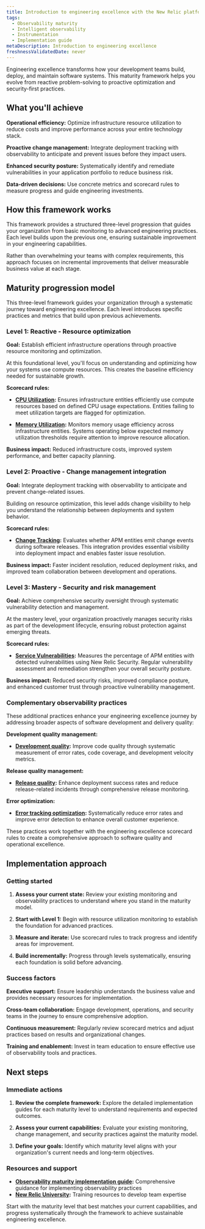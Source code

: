 ```yaml
---
title: Introduction to engineering excellence with the New Relic platform
tags:
  - Observability maturity
  - Intelligent observability
  - Instrumentation
  - Implementation guide
metaDescription: Introduction to engineering excellence
freshnessValidatedDate: never
---
```


Engineering excellence transforms how your development teams build, deploy, and maintain software systems. This maturity framework helps you evolve from reactive problem-solving to proactive optimization and security-first practices.

## What you'll achieve

**Operational efficiency:** Optimize infrastructure resource utilization to reduce costs and improve performance across your entire technology stack.

**Proactive change management:** Integrate deployment tracking with observability to anticipate and prevent issues before they impact users.

**Enhanced security posture:** Systematically identify and remediate vulnerabilities in your application portfolio to reduce business risk.

**Data-driven decisions:** Use concrete metrics and scorecard rules to measure progress and guide engineering investments.

## How this framework works

This framework provides a structured three-level progression that guides your organization from basic monitoring to advanced engineering practices. Each level builds upon the previous one, ensuring sustainable improvement in your engineering capabilities.

Rather than overwhelming your teams with complex requirements, this approach focuses on incremental improvements that deliver measurable business value at each stage.

## Maturity progression model

This three-level framework guides your organization through a systematic journey toward engineering excellence. Each level introduces specific practices and metrics that build upon previous achievements.

### Level 1: Reactive - Resource optimization

**Goal:** Establish efficient infrastructure operations through proactive resource monitoring and optimization.

At this foundational level, you'll focus on understanding and optimizing how your systems use compute resources. This creates the baseline efficiency needed for sustainable growth.

**Scorecard rules:**

- **[CPU Utilization](/docs/new-relic-solutions/observability-maturity/engineering-excellence/l1-cpu-utilization):** Ensures infrastructure entities efficiently use compute resources based on defined CPU usage expectations. Entities failing to meet utilization targets are flagged for optimization.

- **[Memory Utilization](/docs/new-relic-solutions/observability-maturity/engineering-excellence/l1-memory-utilization):** Monitors memory usage efficiency across infrastructure entities. Systems operating below expected memory utilization thresholds require attention to improve resource allocation.

**Business impact:** Reduced infrastructure costs, improved system performance, and better capacity planning.

### Level 2: Proactive - Change management integration

**Goal:** Integrate deployment tracking with observability to anticipate and prevent change-related issues.

Building on resource optimization, this level adds change visibility to help you understand the relationship between deployments and system behavior.

**Scorecard rules:**

- **[Change Tracking](/docs/new-relic-solutions/observability-maturity/engineering-excellence/l2-change-tracking):** Evaluates whether APM entities emit change events during software releases. This integration provides essential visibility into deployment impact and enables faster issue resolution.

**Business impact:** Faster incident resolution, reduced deployment risks, and improved team collaboration between development and operations.

### Level 3: Mastery - Security and risk management

**Goal:** Achieve comprehensive security oversight through systematic vulnerability detection and management.

At the mastery level, your organization proactively manages security risks as part of the development lifecycle, ensuring robust protection against emerging threats.

**Scorecard rules:**

- **[Service Vulnerabilities](/docs/new-relic-solutions/observability-maturity/engineering-excellence/l3-service-vulnerabilities):** Measures the percentage of APM entities with detected vulnerabilities using New Relic Security. Regular vulnerability assessment and remediation strengthen your overall security posture.

**Business impact:** Reduced security risks, improved compliance posture, and enhanced customer trust through proactive vulnerability management.

### Complementary observability practices

These additional practices enhance your engineering excellence journey by addressing broader aspects of software development and delivery quality:

**Development quality management:**
- **[Development quality](/docs/tutorial-innovation-and-growth/development-quality-mgmt/):** Improve code quality through systematic measurement of error rates, code coverage, and development velocity metrics.

**Release quality management:**
- **[Release quality](/docs/tutorial-innovation-and-growth/release-quality-mgmt/):** Enhance deployment success rates and reduce release-related incidents through comprehensive release monitoring.

**Error optimization:**
- **[Error tracking optimization](/docs/new-relic-solutions/observability-maturity/uptime-performance-reliability/error-optimization/):** Systematically reduce error rates and improve error detection to enhance overall customer experience.

These practices work together with the engineering excellence scorecard rules to create a comprehensive approach to software quality and operational excellence.

## Implementation approach

### Getting started

1. **Assess your current state:** Review your existing monitoring and observability practices to understand where you stand in the maturity model.

2. **Start with Level 1:** Begin with resource utilization monitoring to establish the foundation for advanced practices.

3. **Measure and iterate:** Use scorecard rules to track progress and identify areas for improvement.

4. **Build incrementally:** Progress through levels systematically, ensuring each foundation is solid before advancing.

### Success factors

**Executive support:** Ensure leadership understands the business value and provides necessary resources for implementation.

**Cross-team collaboration:** Engage development, operations, and security teams in the journey to ensure comprehensive adoption.

**Continuous measurement:** Regularly review scorecard metrics and adjust practices based on results and organizational changes.

**Training and enablement:** Invest in team education to ensure effective use of observability tools and practices.




## Next steps

### Immediate actions

1. **Review the complete framework:** Explore the detailed implementation guides for each maturity level to understand requirements and expected outcomes.

2. **Assess your current capabilities:** Evaluate your existing monitoring, change management, and security practices against the maturity model.

3. **Define your goals:** Identify which maturity level aligns with your organization's current needs and long-term objectives.


### Resources and support

- **[Observability maturity implementation guide](/docs/new-relic-solutions/observability-maturity/introduction/):** Comprehensive guidance for implementing observability practices
- **[New Relic University](https://learn.newrelic.com/):** Training resources to develop team expertise

Start with the maturity level that best matches your current capabilities, and progress systematically through the framework to achieve sustainable engineering excellence.





